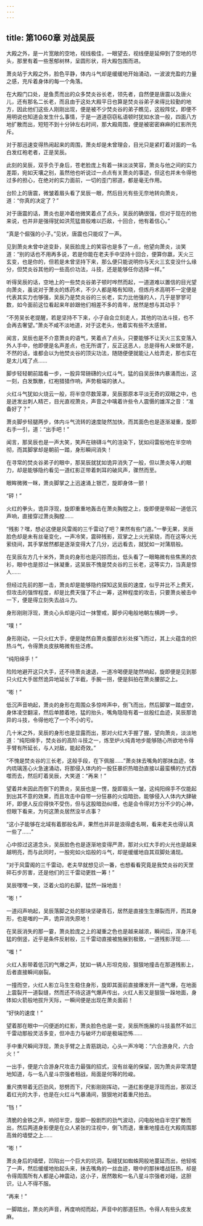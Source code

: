 ```yaml
---
---
---
```

title: 第1060章 对战吴辰
---



大殿之外，是一片宽敞的空地，视线极佳，一眼望去，视线便是延伸到了空地的尽头，那里有着一些葱郁树林，呈圆形状，将大殿包围而进。

萧炎站于大殿之外，脸色平静，体内斗气却是缓缓地开始涌动，一波波充盈的力量之感，充斥着身体的每一个角落。

在大殿门口处，是鱼贯而出的众多焚炎谷长老，领先者，自然便是唐震以及唐火儿，还有那名二长老，而且由于这处大殿平日也算是焚炎谷弟子来得比较勤的地方，因此他们这些人刚刚出现，便是被不少焚炎谷的弟子瞧见，这般阵仗，即便不用明说也知道会发生什么事情，于是一道道窃窃私语顿时犹如水浪一般，四面八方地扩散而出，短短不到十分钟左右时间，那大殿周围，便是被密密麻麻的红影所充斥。

对于那迅速变得热闹起来的周围，萧炎却是未曾理会，目光只是紧盯着对面的一名白发红袍老者，正是吴辰。

此刻的吴辰，双手负于身后，苍老脸庞上有着一抹淡淡笑容，萧炎与他之间的实力差距，宛如天壤之别，虽然他也听说过一点点有关萧炎的事迹，但这也并未令得他过多的担心，在绝对的实力面前，一切的歪门邪道，都是毫无作用。

台阶上的唐震，微皱着眉头看了吴辰一眼，然后目光有些无奈地转向萧炎，道：“你真的决定了？”

对于唐震的话，萧炎也是冲着他微笑着点了点头，吴辰的确很强，但对于现在的他来说，也并非是强得犹如洪荒猛兽般难以匹敌，十回合，他有着信心。”

“真是个倔强的小子。”见状，唐震也只能叹了一声。

见到萧炎未曾中途变卦，吴辰脸庞上的笑容也是多了一点，他望向萧炎，淡笑道：“别的话也不用再多说，若是你能在老夫手中坚持十回合，便算你嬴，天火三玄变，也是你的，但若是未曾坚持下来，那么便只能说明你与天火三玄变没什么缘分，但焚炎谷其他的一些高价功法，斗技，还是能够任你选择一样。”

听得吴辰的话，空地上的一些焚炎谷弟子顿时哗然而起，一道道难以置信的目光望向萧炎，虽说对于萧炎的炼药术，不少人都是略有知晓，但炼丹术高明不一定便是代表其实力也够强，吴辰乃是焚炎谷的三长老，实力比他强的人，几乎是寥寥可数，如今面前这位看起来年龄跟他们相差不多的青年，居然是想与其动手？

“不劳吴长老提醒，若是坚持不下来，小子自会立刻走人，其他的功法斗技，也不会再去奢望。”萧炎不咸不淡地道，对于这老头，他着实有些不太感冒。

闻言，吴辰也是不介意萧炎的语气，笑着点了点头，只要能够不让天火三玄变落入外人手中，他即便是名声差点，也无所谓了，反正这恶人，总是得有人来做不是，不然的话，谁都会以为他焚炎谷的顶尖功法，随随便便就能让人给弄走，那也实在是太儿戏了点……

脚步轻轻朝前踏看一步，一股异常磅礴的火红斗气，猛的自吴辰体内暴涌而出，这一刻，白发飘散，红袍猎猎作响，声势极端的骇人。

火红斗气犹如火烧云一般，将半空尽数笼罩，吴辰那原本平淡无奇的双眼之中，也是迸发出刺人精芒，目光直视萧炎，声音之中噙着许些令人震慑的雄浑之音：“准备好了？”

萧炎脚步轻腿两步，体内斗气流转的速度陡然加快，而其面色也是逐渐凝重，旋即右手一引，道：“出手吧！”

闻言，那吴辰也是一声大笑，笑声在磅礴斗气的渲染下，犹如闷雷般地在半空响彻，而其脚掌却是朝前一踏，身形瞬间消失！

在寻常的焚炎谷弟子的眼中，那吴辰就犹如诡异消失了一般，但以萧炎等人的眼力，却是能够隐约看见一道红影正带着刺耳的破风声，骤然而至。

眼眸微微一眯，萧炎脚掌之上迅速涌上银芒，旋即身体一颤！

“砰！”

火红的拳头，诡异浮现，旋即重重地轰击在萧炎胸膛之上，旋即便是带起一道低沉声响，直接穿过萧炎胸膛……

“残影？嘿，想必这便是风雷阁的三千雷动了吧？果然有些门道。”一拳无果，吴辰脸色却是未有丝毫变化，一声冷笑，震碎残影，双掌之上火光萦绕，而在这等火光萦绕间，其手掌居然都是逐渐变得大了几分，远远看去，就犹如一对蒲扇般。

在吴辰左方几十米外，萧炎的身形也是闪掠而出，低头看了一眼略微有些焦黑的衣衫，眼中也是掠过一抹凝重，这吴辰不愧是焚炎谷的三长老，这等实力，当真是惊人……

但经过先前的那一击，萧炎却是能够隐约探知这吴辰的速度，似乎并比不上费天，但攻击的强悍程度，却是比费天强了不止一筹，这种程度的攻击，只要萧炎被击中一下，便是得立刻失去战斗力。

身形刚刚浮现，萧炎心头却是闪过一抹警戒，脚步闪电般地朝左横跨一步。

“噗！”

身形刚动，一只火红大手，便是陡然自萧炎腹部衣衫处搽飞而过，其上火蕴含的炽热斗气，令得萧炎皮肤略微有些泛疼。

“纯阳绵手！”

险险地避开这只大手，还不待萧炎速退，一道冷喝便是陡然响起，旋即便是见到那只火红大手居然诡异地延长了半截，手腕一拐，便是斜拍在萧炎腰部之上。

“嘭！”

低沉声音响起，萧炎的身形在周围众多惊哗声中，倒飞而出，然后脚掌一踏虚空，身体凌空翻滚，然后单膝着地，猛的抬头，嘴角隐隐有着一丝殷红血迹，吴辰那诡异的斗技，令得他吃了一个不小的亏。

几十米之外，吴辰的身形也是显露而出，那对火红大手握了握，望向萧炎，淡淡地道：“纯阳绵手，焚炎谷的高阶斗技之一，炼至炉火纯青地步能够随心所欲地令得手臂有所延长，与人对敌，能起奇效。”

“不愧是焚炎谷的三长老，这般手段，在下佩服……”萧炎抹去嘴角的那抹血迹，体内琉璃莲心火急速涌动，将那侵入体内的一股狂暴炽热暗劲直接以最蛮横的方式吞噬而去，然后盯着吴辰，大笑道：“再来！”

望着并未因此而倒下的萧炎，吴辰也是一愣，旋即眉头一皱，这纯阳绵手不仅能起到出其不意的效果，而且攻击中自带一分狂暴的火焰暗劲，能够侵入人体内大肆破坏，即便人反应得快不受伤，但与这股暗劲纠缠，也是会令得对方分不少的心神，但眼下看来，为何这萧炎居然没半点事？

“这小子能够在北域有着那般名声，果然也并非是浪得虚名啊，看来老夫也得认真一些了……”

心中掠过这道念头，吴辰脸色也是逐渐地变得严肃，那对火红大手的火光也是越来越明亮，而与此同时，一股宛如火焰般的斗气，却是缓缓地自其双脚处涌现。

“对于风雷阁的三千雷动，老夫早就想见识一番，也想看看究竟是我焚炎谷的天罡碎石步厉害，还是他们的三千雷动更胜一筹！”

吴辰嘿嘿一笑，泛着火焰的右脚，猛然一跺地面！

“嘭！”

一道闷声响起，吴辰落脚之处的那块坚硬青石，居然是直接生生爆裂而开，而其身形，也是嗤的一声，诡异消失原地！

在吴辰消失的那一霎，萧炎脸庞之上的凝重之色也是越来越浓，瞬间后，浑身汗毛猛的倒竖，近乎是条件反射般，三千雷动直接被施展到极致，一道残影浮现……

“嗤！”

火红人影带着低沉的气爆之声，犹如一辆人形坦克般，狠狠地撞击在那道残影上，后者直接瞬间崩裂。

一撞而空，火红人影立马生生稳住身形，旋即其面前直接爆发开一道气爆，在地面上震裂开一道裂缝，然而还不待这道气爆声传出，火红人影又是狠狠一跺地面，身体如火箭般地拔升天际，一瞬间便是出现在萧炎面前！

“好快的速度！”

望着那在眼中一闪便逝的红影，萧炎脸色也是一变，吴辰所施展的斗技虽然不如三千雷动那般灵活多变，但冲击力与破坏力却是极端恐怖……

手中重尺瞬间浮现，萧炎手臂之上青筋跳动，心头一声冷喝：“六合游身尺，六合火！”

一出手，便是六合游身尺攻击力最强的招式，没有丝毫的保留，因为萧炎非常清楚地知道，与一名八星斗宗强者相战，局面是何等的险峻。

重尺携带着无匹劲风，怒劈而下，尺影刚刚挥动，一道红影便是浮现而出，那双泛着红光的大手，也是在火红斗气暴涌间，狠狠地对着重尺拍去。

“铛！”

清脆的金铁之声，响彻半空，旋即一股剧烈的劲气波动，闪电般地自半空扩散而出，然后两道身影便是在众人紧张的注视中，倒飞而退，重重地撞击在大殿周围那高耸的墙壁之上……

“嘭！”

萧炎身后的墙壁，凹陷出一个巨大的坑洞，裂缝犹如蜘蛛网般地蔓延而出，他轻咳了一声，然后缓缓地抬起头来，抹去嘴角的一丝血迹，眼中的那抹嗜战狂热，却是令得周围所有人都是心神震动，这小子，居然敢和一名八星斗宗强者对碰，这胆识，让人不得不服。

“再来！”

一脚踏出，萧炎的声音，再度响彻而起，声音中的那道狂热，令得人有些头皮发麻。
